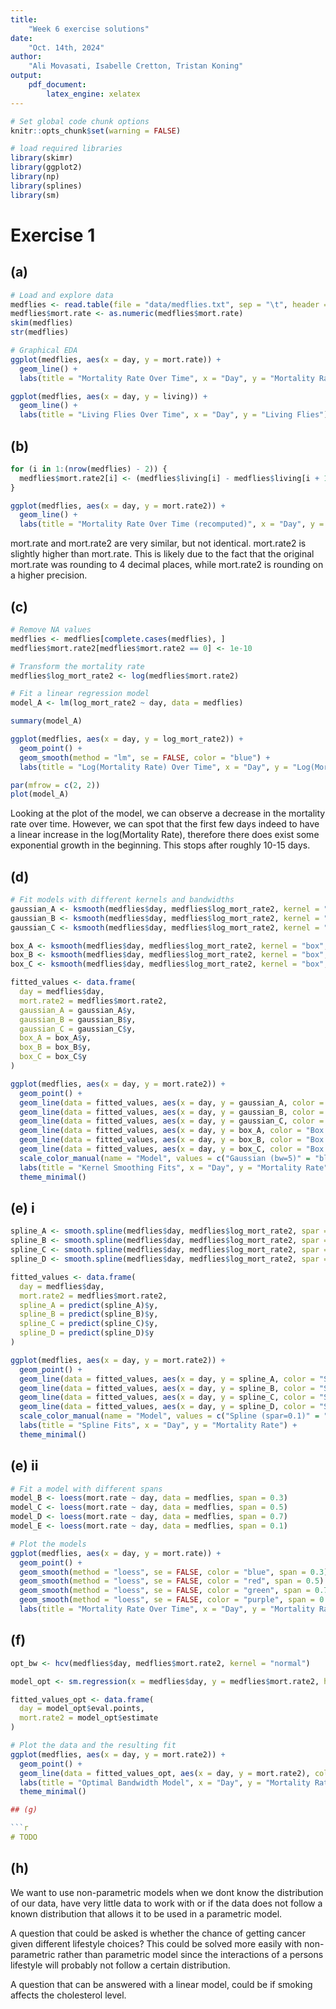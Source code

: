 ```yaml
---
title:  
    "Week 6 exercise solutions"
date: 
    "Oct. 14th, 2024"
author:  
    "Ali Movasati, Isabelle Cretton, Tristan Koning"  
output:  
    pdf_document:
        latex_engine: xelatex
---
```


```r

# Set global code chunk options
knitr::opts_chunk$set(warning = FALSE)

```

```r
# load required libraries
library(skimr)
library(ggplot2)
library(np)
library(splines)
library(sm)
```

# Exercise 1

## (a)
```r
# Load and explore data
medflies <- read.table(file = "data/medflies.txt", sep = "\t", header = TRUE)
medflies$mort.rate <- as.numeric(medflies$mort.rate)
skim(medflies)
str(medflies)

# Graphical EDA
ggplot(medflies, aes(x = day, y = mort.rate)) +
  geom_line() +
  labs(title = "Mortality Rate Over Time", x = "Day", y = "Mortality Rate")

ggplot(medflies, aes(x = day, y = living)) +
  geom_line() +
  labs(title = "Living Flies Over Time", x = "Day", y = "Living Flies")
```

## (b)
```r
for (i in 1:(nrow(medflies) - 2)) {
  medflies$mort.rate2[i] <- (medflies$living[i] - medflies$living[i + 1]) / medflies$living[i]
}

ggplot(medflies, aes(x = day, y = mort.rate2)) +
  geom_line() +
  labs(title = "Mortality Rate Over Time (recomputed)", x = "Day", y = "Mortality Rate")
```

mort.rate and mort.rate2 are very similar, but not identical. mort.rate2 is slightly higher than mort.rate. This is likely due to the fact that the original mort.rate was rounding to 4 decimal places, while mort.rate2 is rounding on a higher precision.

## (c)

```r
# Remove NA values
medflies <- medflies[complete.cases(medflies), ]
medflies$mort.rate2[medflies$mort.rate2 == 0] <- 1e-10

# Transform the mortality rate
medflies$log_mort_rate2 <- log(medflies$mort.rate2)

# Fit a linear regression model
model_A <- lm(log_mort_rate2 ~ day, data = medflies)

summary(model_A)

ggplot(medflies, aes(x = day, y = log_mort_rate2)) +
  geom_point() +
  geom_smooth(method = "lm", se = FALSE, color = "blue") +
  labs(title = "Log(Mortality Rate) Over Time", x = "Day", y = "Log(Mortality Rate)")

par(mfrow = c(2, 2))
plot(model_A)
```

Looking at the plot of the model, we can observe a decrease in the mortality rate over time. However, we can spot that the first few days indeed to have a linear increase in the log(Mortality Rate), therefore there does exist some exponential growth in the beginning. This stops after roughly 10-15 days.

## (d)

```r
# Fit models with different kernels and bandwidths
gaussian_A <- ksmooth(medflies$day, medflies$log_mort_rate2, kernel = "normal", bandwidth = 5)
gaussian_B <- ksmooth(medflies$day, medflies$log_mort_rate2, kernel = "normal", bandwidth = 10)
gaussian_C <- ksmooth(medflies$day, medflies$log_mort_rate2, kernel = "normal", bandwidth = 100)

box_A <- ksmooth(medflies$day, medflies$log_mort_rate2, kernel = "box", bandwidth = 5)
box_B <- ksmooth(medflies$day, medflies$log_mort_rate2, kernel = "box", bandwidth = 10)
box_C <- ksmooth(medflies$day, medflies$log_mort_rate2, kernel = "box", bandwidth = 100)

fitted_values <- data.frame(
  day = medflies$day,
  mort.rate2 = medflies$mort.rate2,
  gaussian_A = gaussian_A$y,
  gaussian_B = gaussian_B$y,
  gaussian_C = gaussian_C$y,
  box_A = box_A$y,
  box_B = box_B$y,
  box_C = box_C$y
)

ggplot(medflies, aes(x = day, y = mort.rate2)) +
  geom_point() +
  geom_line(data = fitted_values, aes(x = day, y = gaussian_A, color = "Gaussian (bw=5)")) +
  geom_line(data = fitted_values, aes(x = day, y = gaussian_B, color = "Gaussian (bw=10)")) +
  geom_line(data = fitted_values, aes(x = day, y = gaussian_C, color = "Gaussian (bw=100)")) +
  geom_line(data = fitted_values, aes(x = day, y = box_A, color = "Box (bw=5)")) +
  geom_line(data = fitted_values, aes(x = day, y = box_B, color = "Box (bw=10)")) +
  geom_line(data = fitted_values, aes(x = day, y = box_C, color = "Box (bw=100)")) +
  scale_color_manual(name = "Model", values = c("Gaussian (bw=5)" = "blue", "Gaussian (bw=10)" = "red", "Gaussian (bw=100)" = "green", "Box (bw=5)" = "purple", "Box (bw=10)" = "orange", "Box (bw=100)" = "brown")) +
  labs(title = "Kernel Smoothing Fits", x = "Day", y = "Mortality Rate") +
  theme_minimal()
```

## (e) i
```r
spline_A <- smooth.spline(medflies$day, medflies$log_mort_rate2, spar = 0.1)
spline_B <- smooth.spline(medflies$day, medflies$log_mort_rate2, spar = 0.3)
spline_C <- smooth.spline(medflies$day, medflies$log_mort_rate2, spar = 0.5)
spline_D <- smooth.spline(medflies$day, medflies$log_mort_rate2, spar = 0.9)

fitted_values <- data.frame(
  day = medflies$day,
  mort.rate2 = medflies$mort.rate2,
  spline_A = predict(spline_A)$y,
  spline_B = predict(spline_B)$y,
  spline_C = predict(spline_C)$y,
  spline_D = predict(spline_D)$y
)

ggplot(medflies, aes(x = day, y = mort.rate2)) +
  geom_point() +
  geom_line(data = fitted_values, aes(x = day, y = spline_A, color = "Spline (spar=0.1)")) +
  geom_line(data = fitted_values, aes(x = day, y = spline_B, color = "Spline (spar=0.3)")) +
  geom_line(data = fitted_values, aes(x = day, y = spline_C, color = "Spline (spar=0.5)")) +
  geom_line(data = fitted_values, aes(x = day, y = spline_D, color = "Spline (spar=0.9)")) +
  scale_color_manual(name = "Model", values = c("Spline (spar=0.1)" = "blue", "Spline (spar=0.3)" = "red", "Spline (spar=0.5)" = "green", "Spline (spar=0.9)" = "purple")) +
  labs(title = "Spline Fits", x = "Day", y = "Mortality Rate") +
  theme_minimal()
```

## (e) ii

```r
# Fit a model with different spans
model_B <- loess(mort.rate ~ day, data = medflies, span = 0.3)
model_C <- loess(mort.rate ~ day, data = medflies, span = 0.5)
model_D <- loess(mort.rate ~ day, data = medflies, span = 0.7)
model_E <- loess(mort.rate ~ day, data = medflies, span = 0.1)

# Plot the models
ggplot(medflies, aes(x = day, y = mort.rate)) +
  geom_point() +
  geom_smooth(method = "loess", se = FALSE, color = "blue", span = 0.3) +
  geom_smooth(method = "loess", se = FALSE, color = "red", span = 0.5) +
  geom_smooth(method = "loess", se = FALSE, color = "green", span = 0.7) +
  geom_smooth(method = "loess", se = FALSE, color = "purple", span = 0.1) +
  labs(title = "Mortality Rate Over Time", x = "Day", y = "Mortality Rate")
```

## (f)

```r
opt_bw <- hcv(medflies$day, medflies$mort.rate2, kernel = "normal")

model_opt <- sm.regression(x = medflies$day, y = medflies$mort.rate2, h = opt_bw)

fitted_values_opt <- data.frame(
  day = model_opt$eval.points,
  mort.rate2 = model_opt$estimate
)

# Plot the data and the resulting fit
ggplot(medflies, aes(x = day, y = mort.rate2)) +
  geom_point() +
  geom_line(data = fitted_values_opt, aes(x = day, y = mort.rate2), color = "blue") +
  labs(title = "Optimal Bandwidth Model", x = "Day", y = "Mortality Rate") +
  theme_minimal()

## (g)

```r
# TODO
```

## (h)

We want to use non-parametric models when we dont know the distribution of our data, have very little data to work with or if the data does not follow a known distribution that allows it to be used in a parametric model.

A question that could be asked is whether the chance of getting cancer given different lifestyle choices? This could be solved more easily with non-parametric rather than parametric model since the interactions of a persons lifestyle will probably not follow a certain distribution.

A question that can be answered with a linear model, could be if smoking affects the cholesterol level.